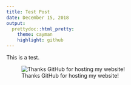 ```yaml
---
title: Test Post
date: December 15, 2018
output: 
  prettydoc::html_pretty:
    theme: cayman
    highlight: github
---
```


This is a test.

![Thanks GitHub for hosting my website!](../images/github-pages.jpg)
